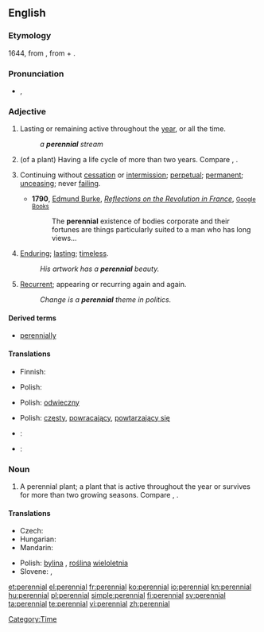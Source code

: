 {{wikipedia|dab=Perennial (disambiguation)|Perennial}}
==English==

===Etymology===
1644, from {{etyl|la}} {{term|perennis||lasting through the whole year}}, from {{term|per-||through}} + {{term|annus||year}}.

===Pronunciation===
* {{IPA|/pəˈɹɛniəl/}}, {{SAMPA|/p@"rEni@l/}}

===Adjective===
{{infl|en|adjective}}

# Lasting or remaining active throughout the [[year]], or all the time.
#: ''a '''perennial''' stream''
# {{botany}} (of a plant) Having a life cycle of more than two years. Compare {{term|annual}}, {{term|biennial}}.
# {{figuratively}} Continuing without [[cessation]] or [[intermission]]; [[perpetual]]; [[permanent]]; [[unceasing]]; never [[failing]].
#* '''1790''', [[w:Edmund Burke|Edmund Burke]], ''[[w:Reflections on the Revolution in France|Reflections on the Revolution in France]]'', [http://books.google.com/books?id=kFpaAAAAMAAJ&pg=PA177&dq=perennial <small>Google Books</small>]
#*: The '''perennial''' existence of bodies corporate and their fortunes are things particularly suited to a man who has long views…
# {{figuratively}} [[enduring|Enduring]]; [[lasting]]; [[timeless]].
#: ''His artwork has a '''perennial''' beauty.''
# {{figuratively}} [[recurrent|Recurrent]]; appearing or recurring again and again.
#: ''Change is a '''perennial''' theme in politics.''

====Derived terms====
* [[perennially]]

====Translations====
{{trans-top|lasting or remaining active throughout the year, or all the time}}
{{trans-mid}}
{{trans-bottom}}

{{trans-top|(of a plant) Having a life cycle of more than two years}}
* Finnish: {{t-|fi|monivuotinen}}
{{trans-mid}}
* Polish: {{t|pl|wieloletni|m}}
{{trans-bottom}}

{{trans-top|continuing without cessation or intermission; perpetual; permanent; unceasing; never failing}}
{{trans-mid}}
{{trans-bottom}}

{{trans-top|enduring; lasting; timeless}}
* Polish: [[odwieczny]] {{m}}
{{trans-mid}}
{{trans-bottom}}

{{trans-top|recurrent; appearing or recurring again and again}}
* Polish: [[częsty]], [[powracający]], [[powtarzający się]] {{m}}
{{trans-mid}}
{{trans-bottom}}

{{checktrans-top}}
* {{ttbc|French}}: {{t+|fr|pérenne}}
{{trans-mid}}
* {{ttbc|Portuguese}}: {{t+|pt|perene}}
{{trans-bottom}}

===Noun===
{{wikipedia|Perennial plant}}
{{en-noun}}

# A perennial plant; a plant that is active throughout the year or survives for more than two growing seasons. Compare {{term|annual}}, {{term|biennial}}.

====Translations====
{{trans-top|perennial plant}}
* Czech: {{t-|cs|trvalka|f}}
* Hungarian: {{t-|hu|évelő}}
* Mandarin: {{t|cmn|多年生|tr=duōniánshēng|sc=Hani}}
{{trans-mid}}
* Polish: [[bylina]] {{f}}, [[roślina]] [[wieloletnia]] {{f}}
* Slovene: {{t|sl|trajnica}},  {{t|sl|večletna rastlina}}
{{trans-bottom}}

[[Category:Time]]

[[et:perennial]]
[[el:perennial]]
[[fr:perennial]]
[[ko:perennial]]
[[io:perennial]]
[[kn:perennial]]
[[hu:perennial]]
[[pl:perennial]]
[[simple:perennial]]
[[fi:perennial]]
[[sv:perennial]]
[[ta:perennial]]
[[te:perennial]]
[[vi:perennial]]
[[zh:perennial]]